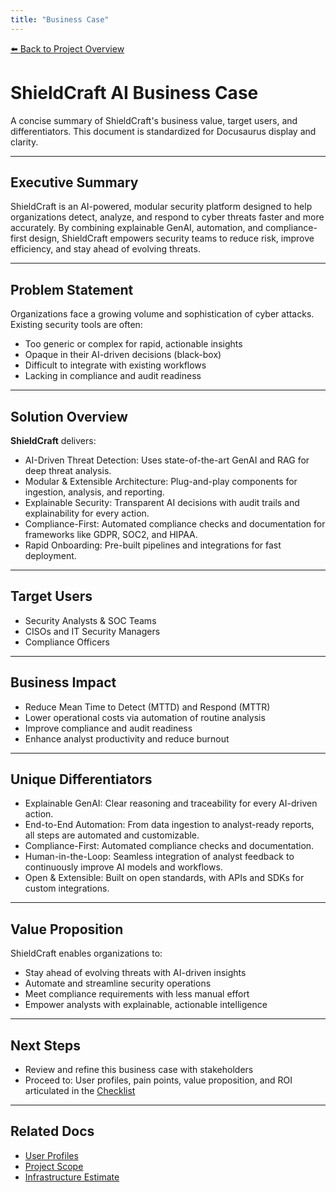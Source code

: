 ```yaml
---
title: "Business Case"
---
```


[⬅️ Back to Project Overview](/)

# ShieldCraft AI Business Case

A concise summary of ShieldCraft's business value, target users, and differentiators. This document is standardized for Docusaurus display and clarity.

---

## Executive Summary

ShieldCraft is an AI-powered, modular security platform designed to help organizations detect, analyze, and respond to cyber threats faster and more accurately. By combining explainable GenAI, automation, and compliance-first design, ShieldCraft empowers security teams to reduce risk, improve efficiency, and stay ahead of evolving threats.

---

## Problem Statement

Organizations face a growing volume and sophistication of cyber attacks. Existing security tools are often:
- Too generic or complex for rapid, actionable insights
- Opaque in their AI-driven decisions (black-box)
- Difficult to integrate with existing workflows
- Lacking in compliance and audit readiness

---

## Solution Overview

**ShieldCraft** delivers:
- AI-Driven Threat Detection: Uses state-of-the-art GenAI and RAG for deep threat analysis.
- Modular & Extensible Architecture: Plug-and-play components for ingestion, analysis, and reporting.
- Explainable Security: Transparent AI decisions with audit trails and explainability for every action.
- Compliance-First: Automated compliance checks and documentation for frameworks like GDPR, SOC2, and HIPAA.
- Rapid Onboarding: Pre-built pipelines and integrations for fast deployment.

---

## Target Users

- Security Analysts & SOC Teams
- CISOs and IT Security Managers
- Compliance Officers

---

## Business Impact

- Reduce Mean Time to Detect (MTTD) and Respond (MTTR)
- Lower operational costs via automation of routine analysis
- Improve compliance and audit readiness
- Enhance analyst productivity and reduce burnout

---

## Unique Differentiators

- Explainable GenAI: Clear reasoning and traceability for every AI-driven action.
- End-to-End Automation: From data ingestion to analyst-ready reports, all steps are automated and customizable.
- Compliance-First: Automated compliance checks and documentation.
- Human-in-the-Loop: Seamless integration of analyst feedback to continuously improve AI models and workflows.
- Open & Extensible: Built on open standards, with APIs and SDKs for custom integrations.

---

## Value Proposition

ShieldCraft enables organizations to:
- Stay ahead of evolving threats with AI-driven insights
- Automate and streamline security operations
- Meet compliance requirements with less manual effort
- Empower analysts with explainable, actionable intelligence

---

## Next Steps

- Review and refine this business case with stakeholders
- Proceed to: User profiles, pain points, value proposition, and ROI articulated in the [Checklist](./checklist.md)

---

## Related Docs

- [User Profiles](/user_profiles)
- [Project Scope](/project_scope)
- [Infrastructure Estimate](/infra_estimate)
